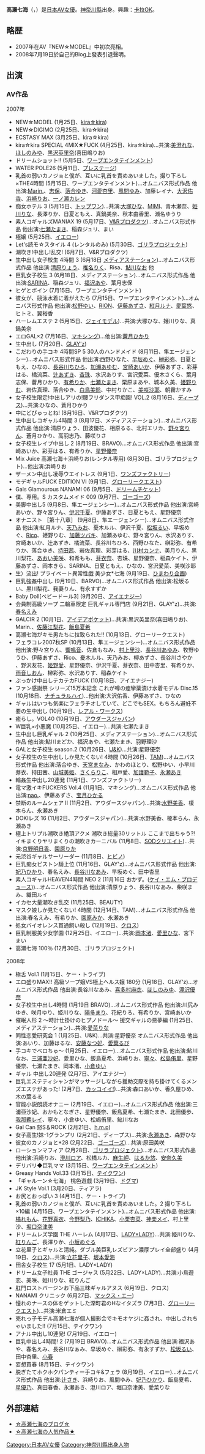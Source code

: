{{AV女優|
|モデル名=高瀬 七海
|ふりがな=たかせ ななみ
|画像ファイル=
|別名=

|愛称=
|生年=1987
|生月=8
|生日=20
|出身地={{JPN}}[[神奈川縣|神奈川縣]]
|血液型=
|時点=
|身長=158
|体重=
|バスト=86
|ウエスト=58
|ヒップ=86
|カップ=E
|股下=
|靴=
|身体備考=
|ジャンル=[[色情片|色情片]]
|AV出演期間=2007年 - 2008年
|活動備考=
|他の活動=
|その他=
}}
'''高瀨七海'''（{{lang|ja|高瀬七海}}，{{bd|1987年|8月20日|catIdx=G高瀨}}）是[[日本|日本]][[AV女優|AV女優]]。[[神奈川縣|神奈川縣]]出身。興趣：[[卡拉OK|卡拉OK]]。

== 略歴 ==
*2007年在AV『NEW☆MODEL』中初次亮相。
*2008年7月19日於自己的Blog上發表引退聲明。

== 出演 ==
=== AV作品 ===
;2007年
* NEW☆MODEL (1月25日、[[kira☆kira|kira☆kira]])
* NEW☆DIGIMO (2月25日、kira☆kira)
* ECSTASY MAX (3月25日、kira☆kira)
* kira☆kira SPECIAL 4MIX★FUCK (4月25日、kira☆kira)…共演:[[美澄れな|美澄れな]]、[[ほしのみゆ|ほしのみゆ]]、[[黒沢英里奈|黒沢英里奈]](喜田嶋りお)
* ドリームショット!! (5月5日、[[ワープエンタテインメント|ワープエンタテインメント]]) 
* WATER POLE26 (5月11日、[[プレステージ_(アダルトビデオ)|プレステージ]])
* 乳首の弱いカノジョと僕が、互いに乳首を責めあいました。撮り下ろし×THE4時間 (5月15日、ワープエンタテインメント)…オムニバス形式作品 他出演:[[Marin.|Marin.]]、[[志保_(AV女優)|志保]]、[[落合ゆき|落合ゆき]]、[[河愛杏里|河愛杏里]]、[[風間ゆみ|風間ゆみ]]、加藤レイナ、[[大沢佑香|大沢佑香]]、[[浜崎りお|浜崎りお]]、[[一ノ瀬カレン|一ノ瀬カレン]]
* 痴女ホテル 3 (5月15日、[[ネクスト_(アダルトビデオ)|トップワン]])…共演:[[大塚ひな|大塚ひな]]、[[MIMI|MIMI]]、青木瀬奈、[[姫川りな|姫川りな]]、長澤りか、日夏ともえ、真鍋美奈、秋本由香里、瀬名ゆうり
* 素人コギャルズMANIAX 19 (5月17日、[[V&Rプロダクツ|V&Rプロダクツ]])…オムニバス形式作品 他出演:[[七瀬たまき|七瀬たまき]]、稲森ジュリ、まい
* 極嬢 (5月25日、[[北都_(アダルトビデオ)|イエロー]])
* Let's読モ☆スタイル 4 (レンタルのみ) (5月30日、[[ゴリラプロジェクト|ゴリラプロジェクト]])
* 潮吹き!中出し!乱交! (6月7日、V&Rプロダクツ)
* 生中出し女子校生 4時間 3 (6月18日 [[メディアステーション|メディアステーション]])…オムニバス形式作品 他出演:[[清原りょう|清原りょう]]、[[椎名りく|椎名りく]]、Risa、[[鮎川なお|鮎川なお]] 他
* 巨乳女子校生 3 (6月18日、メディアステーション)…オムニバス形式作品 他出演:[[SARINA|SARINA]]、稲森ジュリ、[[福沢あや|福沢あや]]、葉月志保 
* ヒゲとボイン (7月15日、ワープエンタテインメント)
* 彼女が、競泳水着に着がえたら (7月15日、ワープエンタテインメント)…オムニバス形式作品 他出演:[[松野ゆい|松野ゆい]]、[[二宮沙羅|RION]]、[[伊藤あずさ|伊藤あずさ]]、[[紅月ルナ|紅月ルナ]]、[[愛葉悠|愛葉悠]]、ヒトミ、翼裕香
* ハーレムエステ 2 (5月15日、[[ネクスト_(アダルトビデオ)|ジェイモデル]])…共演:大塚ひな、姫川りな、真鍋美奈
* エロGAL×2 (7月16日、[[マキシング|マキシング]])…他出演:[[蒼月ひかり_(AV女優)|蒼月ひかり]]
* 生中出し (7月20日、[[泰成|GLAY'z]])
* こだわりの手コキ 4時間SP 5 30人のハンドメイド (8月11日、隼エージェンシー)…オムニバス形式作品 他出演:西野ひなた、[[早坂めぐ|早坂めぐ]]、[[榊彩弥|榊彩弥]]、日夏ともえ、ひなの、[[長谷川ちひろ|長谷川ちひろ]]、[[加瀬あゆむ|加瀬あゆむ]]、[[宮崎あいか|宮崎あいか]]、伊藤あずさ、彩芽はる、橘流菜、[[辻あずき|辻あずき]]、[[杏珠|杏珠]]、水沢ありす、宮沢愛菜、優木さくら、葉月志保、蒼月ひかり、[[有希りか|有希りか]]、[[七瀬たまき|七瀬たまき]]、栗原まあや、城本久美、[[姫野りむ|姫野りむ]]、岩佐真理、落合ゆき、[[白鳥美鈴|白鳥美鈴]]、中村りかこ、[[美咲沙耶|美咲沙耶]]、朝霧かすみ
* 女子校生限定!中出しアリの!腰フリダンス甲痴園! VOL.2 (8月16日、[[ディープス|ディープス]])…共演:ひなの、蒼月ひかり 
* 中にどぴゅっとね! (8月16日、V&Rプロダクツ)
* 生中出しコギャル4時間 3 (8月17日、メディアステーション)…オムニバス形式作品 他出演:清原りょう、田波優花、相原るる、北村エリカ、[[野々宮りん|野々宮りん]]、蒼月ひかり、高羽志乃、藤咲りさ
* 女子校生レイプ中出し 2 (8月19日、BRAVO)…オムニバス形式作品 他出演:宮崎あいか、彩芽はる、有希りか、[[星野優奈|星野優奈]]
* Mix Juice 高瀬七海＋浜崎りお(レンタル専用) (8月30日、ゴリラプロジェクト)…他出演:浜崎りお
* ザーメン中出し凌辱ウエイトレス (9月1日、[[ワンズファクトリー|ワンズファクトリー]])
* モデギャルFUCK EDITION VI (9月1日、[[グローリークエスト|グローリークエスト]])
* Gals Glamourous NANAMI 06 (9月5日、[[ドリームチケット|ドリームチケット]])
* 僕、専用。S カスタムメイド 009 (9月7日、[[ゴーゴーズ_(アダルトビデオ)|ゴーゴーズ]])
* 美脚中出し5 (9月8日、隼エージェンシー)…オムニバス形式作品 他出演:宮崎あいか、野々宮りん、[[伊沢千夏|伊沢千夏]]、伊藤あずさ、日夏ともえ、星野優奈
* オナニスト ［第十八章］ (9月8日、隼エージェンシー)…オムニバス形式作品 他出演:紅月ルナ、[[天乃みお|天乃みお]]、憂木ルル、伊沢千夏、[[松坂るい|松坂るい]]、早坂めぐ、[[Rico|Rico]]、姫野りむ、[[加藤ツバキ|加藤ツバキ]]、加瀬あゆむ、野々宮りん、水沢ありす、宮崎あいか、辻あずき、橘流菜、長谷川ちひろ、西野ひなた、榊彩弥、有希りか、落合ゆき、[[持田茜|持田茜]]、岩佐真理、彩芽はる、[[川村カンナ|川村カンナ]]、美月りん、黒川梨花、[[あおい美咲|あおい美咲]]、和希もも、[[芽衣奈|芽衣奈]]、杏珠、星野優奈、稲森ケイト、伊藤あずさ、岡本きら、SARINA、日夏ともえ、ひなの、宮沢愛菜、美咲沙耶
* 生）流出! プライベート異常性戯 美少女*七海 (9月19日、[[ひまわり企画|ひまわり企画]])
* 巨乳強姦中出し (9月19日、BARVO)…オムニバス形式作品 他出演:松坂るい、黒川梨花、我妻りん、有永すずか
* Baby Doll[ベビードール3] (9月20日、[[アイエナジー|アイエナジー]])
* 会員制高級ソープ 二輪車限定 巨乳ギャル専門店 (9月21日、GLAY'z)…共演:[[春名えみ|春名えみ]]
* GALCIR 2 (10月1日、[[アイデアポケット|アイデアポケット]])…共演:黒沢英里奈(喜田嶋りお)、Marin.、[[佐藤江梨花|佐藤江梨花]]、[[飯島夏希|飯島夏希]]
* 高瀬七海がキモ男たちに拉致られた!! (10月13日、グローリークエスト)
* フェラコレ2007秋SP (10月13日、隼エージェンシー)…オムニバス形式作品 他出演:野々宮りん、[[響鳴音|響鳴音]]、佐倉もなみ、[[村上里沙|村上里沙]]、[[長谷川あゆみ|長谷川あゆみ]]、牧野ゆうひ、伊藤あずさ、Rico、憂木ルル、天乃みお、柳あずさ、長谷川さやか 、野沢友花、[[姫野愛|姫野愛]]、星野優奈、伊沢千夏、芽衣奈、田中杏里、有希りか、[[雨音しおん|雨音しおん]]、榊彩弥、水沢ありす、稲森ケイト
* ぶっかけ中出しテカテカFUCK (10月18日、アイエナジー)
* ファン感謝祭 シリーズ15万本記念 これが噂の痙攣薬漬け水着モデル Disc.15 (10月18日、[[ナチュラルハイ_(企業)|ナチュラルハイ]])…他出演:大沢佑香、伊藤あずさ、ひなの
* ギャルはいつも気楽にフェラチオしていて、どこでもSEX。もちろん避妊不要の生中出し (10月19日、[[レアル・ワークス|レアル・ワークス]])
* 癒らし。VOL40 (10月19日、[[アウダースジャパン|アウダースジャパン]]) 
* W巨乳×小悪魔 (10月25日、イエロー)…共演:七瀬たまき
* 生中出し巨乳ギャル 2 (10月25日、メディアステーション)…オムニバス形式作品 他出演:鮎川まどか、福沢あや、七瀬たまき、羽野理沙
* GALと女子校生 season.2 (10月26日、[[ユーアンドケイ_(アダルトビデオ)|U&K]])…共演:星野優奈
* 女子校生の生中出ししか見たくない! 4時間 (10月26日、[[トータル・メディア・エージェンシー|TAM]])…オムニバス形式作品 他出演:落合ゆき、[[天宮まなみ|天宮まなみ]]、かわのほとり、松野ゆい、小早川芽衣、持田茜、[[山城美姫|山城美姫]]、[[さくらりこ|さくらりこ]]、相戸愛、[[加護範子|加護範子]]、[[永瀬あき|永瀬あき]]
* 輪姦生中出し20連発 (11月1日、ワンズファクトリー)
* 電マ激イキFUCKERS Vol.4 (11月1日、マキシング)…オムニバス形式作品 他出演:[[nao.|nao.]]、伊藤あずさ、[[宝月ひかる|宝月ひかる]]
* 禁断のルームシェア II (11月2日、アウダースジャパン)…共演:[[水野美香|水野美香]]、榎本らん、永瀬あき
* DOKIレズ 16 (11月2日、アウダースジャパン)…共演:水野美香、榎本らん、永瀬あき
* 極上トリプル潮吹き絶頂アクメ 潮吹き総量30リットル ここまで出ちゃう?!イキまくりヤリまくりの潮吹きカーニバル (11月8日、[[SODクリエイト|SODクリエイト]])…共演:[[京野明日香|京野明日香]]、[[園原りか|園原りか]]
* 元渋谷ギャルサーリーダー (11月8日、[[ソフト・オン・デマンド|ヒビノ]])
* 巨乳痴女ピストン騎上位 (11月16日、GLAY'z)…オムニバス形式作品 他出演:[[妃乃ひかり|妃乃ひかり]]、春名えみ、[[長谷川なぁみ|長谷川なあみ]]、早坂めぐ、田中杏里
* 素人コギャルHEAVEN4時間 NEO 2 (11月16日 おかず。([[ケイ・エム・プロデュース|ケイ・エム・プロデュース]]))…オムニバス形式作品 他出演:清原りょう、長谷川なあみ、柴咲まみ、織田ルイ
* イカセ大量潮吹き乱交 (11月25日、BEAUTY)
* マスク娘しか見たくない! 4時間 (12月14日、TAM)…オムニバス形式作品 他出演:春名えみ、有希りか、[[園原みか|園原みか]]、永瀬あき
* 処女バイオレンス貫通飼い殺し (12月19日、[[CROSS_(アダルトビデオ)|クロス]])
* 巨乳制服美少女学園 (12月25日、イエロー)…共演:[[岡本渚|岡本渚]]、[[愛里ひな|愛里ひな]]、宮下まい
* 高瀬七海 100％ (12月30日、ゴリラプロジェクト)

;2008年
* 極舌 Vol.1 (1月15日、ケー・トライブ)
* エロ盛りMAX!! 高級ソープ嬢VS極上ヘルス嬢 180分 (1月18日、GLAY'z)…オムニバス形式作品 他出演:長谷川なあみ、[[喜多村麻衣|喜多村麻衣]]、[[ほしのみゆ|ほしのみゆ]]、[[滝沢優奈|滝沢優奈]]
* 女子校生中出し4時間 (1月19日 BRAVO)…オムニバス形式作品 他出演:川尻みゆき、咲月ゆり、姫川りな、[[陽多まり|陽多まり]]、花紀りろ、有希りか、宮崎あいか
* 催眠人形 2 ～時計仕掛けのヒプノドール～ 援交ギャルの悪夢編 (1月25日、メディアステーション)…共演:[[愛菜りな|愛菜りな]]
* 同性恋愛研究会 1 (1月25日、U&K)…共演:星野優奈 オムニバス形式作品 他出演:あいり、加藤はるな、[[安藤なつ妃|安藤なつ妃]]、[[愛葉るび|愛葉るび]]
* 手コキでベロちゅ～ (1月25日、イエロー)…オムニバス形式作品 他出演:鮎川なお、[[三浦亜沙妃|三浦亜沙妃]]、愛里ひな、飯島夏希、浜崎りお、[[寧々_(AV女優)|寧々]]、[[松島侑里|松島侑里]]、星野優奈、七瀬たまき、岡本渚、[[小倉ゆい|小倉ゆい]]
* ギャル 中出し20連発 (2月7日、アイエナジー)
* 巨乳エステティシャンがマッサージしながら援助交際を持ち掛けてくるメンズエステがあった! (2月7日、[[北都_(アダルトビデオ)|カッコイイ!]])…共演:森口あいか、香久屋ひめ、木の葉るる
* 官能小説朗読オナニー (2月19日、イエロー)…オムニバス形式作品 他出演:三浦亜沙妃、おかもとなぎさ、星野優奈、飯島夏希、七瀬たまき、北田優歩、[[我那覇レイ|我那覇レイ]]、寧々、小倉ゆい、松嶋侑里、鮎川なお
* Gal Can 怒S＆ROCK (2月21日、[[h.m.p|h.m.p]])
* 女子高生!妹-1グランプリ (2月21日、ディープス)…共演:[[永瀬あき|永瀬あき]]、森野ひな
* 彼女のカノジョと*28  (2月22日、[[ゴーゴーズ_(アダルトビデオ)|ゴーゴーズ]])…共演:原田美咲
* ローションマフィア (2月28日、[[ゴリラプロジェクト|ゴリラプロジェクト]])…オムニバス形式作品 他出演:浜崎りお、[[澄川ロア|澄川ロア]]、松橋ルカ、[[麻生岬|麻生岬]]、[[はるか悠|はるか悠]]、[[安奈久美|安奈久美]]
* デリバリ◆巨乳ママ (3月15日、[[ワープエンタテインメント|ワープエンタテインメント]])
* Greasy Hands Vol.33 (3月15日、[[テイクワン|テイクワン]])
* 「ギャルーン☆七海」 桃色遊戯 (3月19日、[[ドグマ_(アダルトビデオ)|ドグマ]])
* JK Style Vol.1 (3月20日、ティアラ)
* お尻とおっぱい 3 (4月15日、ケー・トライブ)
* 乳首の弱いカノジョと僕が、互いに乳首を責めあいました。2 撮り下ろし×10編 (4月15日、ワープエンタテインメント)…オムニバス形式作品 他出演:[[橘れもん|橘れもん]]、[[花野真衣|花野真衣]]、[[今野梨乃|今野梨乃]]、[[ICHIKA|ICHIKA]]、[[小栗杏菜|小栗杏菜]]、[[神楽メイ|神楽メイ]]、村上里沙、[[堀口奈津美|堀口奈津美]]
* ドリームレズ学園 THE ハーレム (4月17日、[[ソフト・オン・デマンド|LADY×LADY]])…共演:姫川りな、[[紅りんご|紅りんご]]、長澤りか、[[小坂めぐる|小坂めぐる]]
* 立花里子とギャルと清純。ダブル美巨乳レズビアン濃厚プレイ全部盛り (4月19日、[[CROSS_(アダルトビデオ)|クロス]])…共演:[[立花里子|立花里子]]、[[坂本愛海|坂本愛海]]
* 田舎女子校生 17 (5月1日、LADY×LADY)
* ドリーム女子社員 THE ゴージャス (5月22日、LADY×LADY)…共演:小鳥遊恋、美咲、姫川りな、紅りんご
* 肛門ロストバージンお下品三昧ギャルアヌス (6月19日、クロス)
* NANAMI クリニック (6月27日、[[マックス・エー|マックス・エー]])
* 憧れのナースの体をゲットした深町君のHなイタズラ (7月3日、[[グローリークエスト|グローリークエスト]])…共演:米倉エミ
* 売れっ子モデル高瀬七海が個人撮影会でキモオヤジに姦され、中出しされちゃいました!! (7月15日、テイクワン)
* アナル中出し10連発! (7月19日、イエロー)
* 巨乳中出し4時間! 2 (7月19日 BRAVO)…オムニバス形式作品 他出演:福沢あや、春名えみ、長谷川なぁみ、早坂めぐ、榊彩弥、有永すずか、[[松坂るい|松坂るい]]、田中杏里、[[小春_(AV女優)|小春]]
* 妄想買春 (8月15日、テイクワン)
* 脱ぎたてホクホクパンティー手コキ&フェラ (8月19日、イエロー)…オムニバス形式作品 他出演:[[辻さき|辻さき]]、浜崎りお、風間ゆみ、[[妃乃ひかり|妃乃ひかり]]、飯島夏希、[[星優乃|星優乃]]、真田春香、永瀬あき、澄川ロア、堀口奈津美、愛菜りな

== 外部連結 ==
* [https://web.archive.org/web/20080930125248/http://blog.livedoor.jp/nana3takase/ ☆高瀬七海のブログ☆]
* [http://www.mediafreakcity.com/main_weekly.aspx?languageID=2&WeeklyID=315 ☆高瀬七海の人気作品★] {{Wayback|url=http://www.mediafreakcity.com/main_weekly.aspx?languageID=2&WeeklyID=315 |date=20090125080916 }}

{{DEFAULTSORT:Takase Nanami}}
[[Category:日本AV女優|Category:日本AV女優]]
[[Category:神奈川縣出身人物|Category:神奈川縣出身人物]]